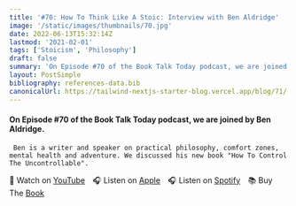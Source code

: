 ```yaml
---
title: '#70: How To Think Like A Stoic: Interview with Ben Aldridge'
image: '/static/images/thumbnails/70.jpg'
date: 2022-06-13T15:32:14Z
lastmod: '2021-02-01'
tags: ['Stoicism', 'Philosophy']
draft: false
summary: 'On Episode #70 of the Book Talk Today podcast, we are joined by Ben Aldridge. Ben is a writer and speaker on practical philosophy, comfort zones, mental health and adventure. We discussed his new book "How To Control The Uncontrollable".'
layout: PostSimple
bibliography: references-data.bib
canonicalUrl: https://tailwind-nextjs-starter-blog.vercel.app/blog/71/
---
```


#### On Episode #70 of the Book Talk Today podcast, we are joined by Ben Aldridge.

     Ben is a writer and speaker on practical philosophy, comfort zones, mental health and adventure. We discussed his new book "How To Control The Uncontrollable".

🎥&nbsp;Watch on [YouTube]&emsp;🎧&nbsp;Listen on [Apple]&emsp;🎧&nbsp;Listen on [Spotify]&emsp;📚&nbsp;Buy The [Book]&emsp;

[youtube]: https://youtu.be/Fe0D_ddQeLM
[apple]: https://podcasts.apple.com/gb/podcast/70-how-to-think-like-a-stoic-interview-with-ben-aldridge/id1525619296?i=1000566195295
[spotify]: https://open.spotify.com/episode/3I3UA73R7xX2Gd3WnI2XkR?si=wqY__0ueRqqqUEFjjm5VBg
[book]: https://amzn.to/3UJlZv3
